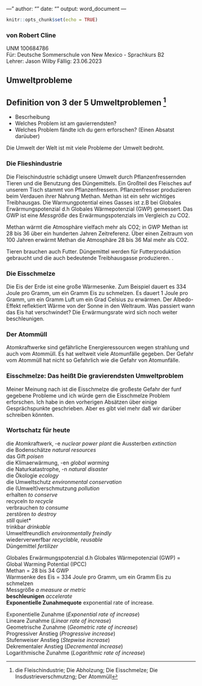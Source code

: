 ---"
author: ""
date: ""
output: word_document
---

```r
knitr::opts_chunk$set(echo = TRUE)
```

### von Robert Cline
UNM 100684786  
F&uuml;r:  Deutsche Sommerschule von New Mexico - Sprachkurs B2    
Lehrer:  Jason Wilby
F&auml;llig:  23.06.2023 


## Umweltprobleme


## Definition von 3 der 5 Umweltproblemen ^[die Fleischindustrie; Die Abholzung; Die Eisschmelze; Die Insdustrieverschmutzng; Der Atomm&uuml;ll]

* Bescrheibung  
* Welches Problem ist am gavierrendsten?  
* Welches Problem f&auml;ndte ich du gern erforschen?  (Einen Absatst dar&uuml;uber)



Die Umwelt der Welt ist mit viele Probleme der Umwelt bedroht.  

### Die Flieshindustrie

Die Fleischindustrie schädigt unsere Umwelt durch Pflanzenfressernden Tieren und die Benutzung des Düngemittels. Ein Großteil des Fleisches auf unserem Tisch stammt von Pflanzenfressern. Pflanzenfresser produzieren beim Verdauen ihrer Nahrung Methan. Methan ist ein sehr wichtiges Treibhausgas. Die Warmungpotential eines Gasses ist z.B bei Globales Erwärmungspotenzial d.h Globales Wärmepotenzial (GWP) gemessert. Das GWP ist eine *Messgröße* des Erwärmungspotenzials im Vergleich zu CO2.  

Methan wärmt die Atmosphäre vielfach mehr als CO2; in GWP Methan ist 28 bis 36 &uuml;ber ein hunderten Jahren Zeitreferenz. Über einen Zeitraum von 100 Jahren erwärmt Methan die Atmosphäre 28 bis 36 Mal mehr als CO2.

Tieren brauchen auch Futter.  Düngemittel werden für Futterproduktion gebraucht und die auch bedeutende Treibhausgasse produzieren.  .  

### Die Eisschmelze  

Die Eis der Erde ist eine gro&szlig;e Wärmesenke.  Zum Beispiel dauert es 334 Joule pro Gramm, um ein Gramm Eis zu schmelzen. Es dauert 1 Joule pro Gramm, um ein Gramm Luft um ein Grad Celsius zu erwärmen.  Der Albedo-Effekt reflektiert Wärme von der Sonne in den Weltraum. Was passiert wann das Eis hat verschwindet?  Die Erwärmungsrate wird sich noch weiter beschleunigen.


### Der Atomm&uuml;ll  

Atomkraftwerke sind gefährliche Energieressourcen wegen strahlung und auch vom Atomm&uuml;ll. Es hat weltweit viele Atomunfälle gegeben. Der Gefahr vom Atomm&uuml;ll hat nicht so Gefahrlich wie die Gefahr von Atomunfälle.

### Eisschmelze: Das hei&szlig;t Die gravierendsten Umweltproblem

Meiner Meinung nach ist die Eisschmelze die gro&szlig;este Gefahr der funf gegebene Probleme und ich w&uuml;rde gern die Eisschmelze Problem erforschen.  Ich habe in den vorherigen Absätzen über einige Gesprächspunkte geschrieben. Aber es gibt viel mehr da&szlig; wir dar&uuml;ber schreiben k&ouml;nnten.  


### Wortschatz f&uuml;r heute  

die Atomkraftwerk, -e *nuclear power plant*
die Aussterben *extinction*  
die Bodensch&auml;tze *natural resources*  
das Gift *poisen*  
die Klimaerw&auml;rmung, -en  *global warming*  
die Naturkatastrophe, -n *natural disaster*  
die &Ouml;kologie *ecology*  
die Umweltschutz *environmental conservation*  
die (Umwelt)verschmutzung *pollution*  
erhalten *to conserve*  
recyceln  *to recycle*  
verbrauchen *to consume*  
zerst&ouml;ren  *to destroy  
still *quiet*  
trinkbar *drinkable*  
Umweltfreundlich *environmentally freindly*  
wiederverwerfbar *recyclable, reusable*  
Düngemittel *fertilizer*  

Globales Erwärmungspotenzial d.h Globales Wärmepotenzial (GWP) = Global Warming Potential (IPCC)  
Methan = 28 bis 34 GWP  
Warmsenke des Eis = 334 Joule pro Gramm, um ein Gramm Eis zu schmelzen  
Messgröße *a measure or metric*  
**beschleunigen** *accelerate*  
**Exponentielle Zunahmequote** exponential rate of increase.    

Exponentielle Zunahme (*Exponential rate of increase*)  
Lineare Zunahme (*Linear rate of increase*)  
Geometrische Zunahme (*Geometric rate of increase*)  
Progressiver Anstieg (*Progressive increase*)  
Stufenweiser Anstieg (*Stepwise increase*)  
Dekrementaler Anstieg (*Decremental increase*)  
Logarithmische Zunahme (*Logarithmic rate of increase*)  
